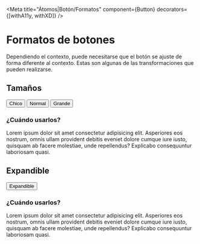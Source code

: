 <!-- Addons -->

<!-- Component -->

<Meta
  title="Átomos|Botón/Formatos"
  component={Button}
  decorators={[withA11y, withXD]} />


# Formatos de botones

Dependiendo el contexto, puede necesitarse que el botón se ajuste de forma diferente al contexto.
Estas son algunas de las transformaciones que pueden realizarse.

## Tamaños

<Preview>
  <Story name="Tamaños">
    <div className="docs-buttons-wrapper">
        <Button type="secondary" size="small">Chico</Button>
        <Button type="secondary">Normal</Button>
        <Button type="secondary" size="large">Grande</Button>
    </div>
  </Story>
</Preview>

### ¿Cuándo usarlos?

Lorem ipsum dolor sit amet consectetur adipisicing elit. Asperiores eos nostrum, omnis ullam provident debitis eveniet dolore cumque iure iusto, quisquam ab facere molestiae, unde repellendus? Explicabo consequuntur laboriosam quasi.

## Expandible

<Preview>
  <Story name="Expandible">
    <div className="docs-button-block-wrapper">
        <Button type="secondary" block={true}>Expandible</Button>
    </div>
  </Story>
</Preview>

### ¿Cuándo usarlos?

Lorem ipsum dolor sit amet consectetur adipisicing elit. Asperiores eos nostrum, omnis ullam provident debitis eveniet dolore cumque iure iusto, quisquam ab facere molestiae, unde repellendus? Explicabo consequuntur laboriosam quasi.